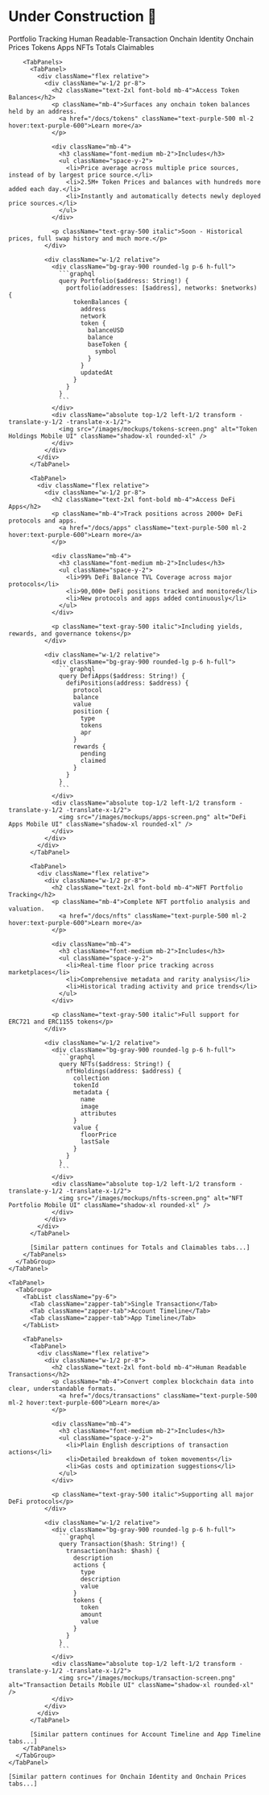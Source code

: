 
# Under Construction 🚧

<TabGroup>
  <TabList className="text-center py-6">
    <Tab className="zapper-tab">Portfolio Tracking</Tab>
    <Tab className="zapper-tab">Human Readable-Transaction</Tab>
    <Tab className="zapper-tab">Onchain Identity</Tab>
    <Tab className="zapper-tab">Onchain Prices</Tab>
  </TabList>

  <TabPanels className="border-gray-100 border py-6 px-8 border-solid rounded-xl">
    <TabPanel>
      <TabGroup>  
        <TabList className="py-6">
          <Tab className="zapper-tab">Tokens</Tab>
          <Tab className="zapper-tab">Apps</Tab>
          <Tab className="zapper-tab">NFTs</Tab>
          <Tab className="zapper-tab">Totals</Tab>
          <Tab className="zapper-tab">Claimables</Tab>
        </TabList>

        <TabPanels>
          <TabPanel>
            <div className="flex relative">
              <div className="w-1/2 pr-8">
                <h2 className="text-2xl font-bold mb-4">Access Token Balances</h2>
                <p className="mb-4">Surfaces any onchain token balances held by an address. 
                  <a href="/docs/tokens" className="text-purple-500 ml-2 hover:text-purple-600">Learn more</a>
                </p>
                
                <div className="mb-4">
                  <h3 className="font-medium mb-2">Includes</h3>
                  <ul className="space-y-2">
                    <li>Price average across multiple price sources, instead of by largest price source.</li>
                    <li>2.5M+ Token Prices and balances with hundreds more added each day.</li>
                    <li>Instantly and automatically detects newly deployed price sources.</li>
                  </ul>
                </div>
                
                <p className="text-gray-500 italic">Soon - Historical prices, full swap history and much more.</p>
              </div>

              <div className="w-1/2 relative">
                <div className="bg-gray-900 rounded-lg p-6 h-full">
                  ```graphql
                  query Portfolio($address: String!) {
                    portfolio(addresses: [$address], networks: $networks) {
                      tokenBalances {
                        address
                        network
                        token {
                          balanceUSD
                          balance
                          baseToken {
                            symbol
                          }
                        }
                        updatedAt
                      }
                    }
                  }
                  ```
                </div>
                <div className="absolute top-1/2 left-1/2 transform -translate-y-1/2 -translate-x-1/2">
                  <img src="/images/mockups/tokens-screen.png" alt="Token Holdings Mobile UI" className="shadow-xl rounded-xl" />
                </div>
              </div>
            </div>
          </TabPanel>

          <TabPanel>
            <div className="flex relative">
              <div className="w-1/2 pr-8">
                <h2 className="text-2xl font-bold mb-4">Access DeFi Apps</h2>
                <p className="mb-4">Track positions across 2000+ DeFi protocols and apps.
                  <a href="/docs/apps" className="text-purple-500 ml-2 hover:text-purple-600">Learn more</a>
                </p>
                
                <div className="mb-4">
                  <h3 className="font-medium mb-2">Includes</h3>
                  <ul className="space-y-2">
                    <li>99% DeFi Balance TVL Coverage across major protocols</li>
                    <li>90,000+ DeFi positions tracked and monitored</li>
                    <li>New protocols and apps added continuously</li>
                  </ul>
                </div>
                
                <p className="text-gray-500 italic">Including yields, rewards, and governance tokens</p>
              </div>

              <div className="w-1/2 relative">
                <div className="bg-gray-900 rounded-lg p-6 h-full">
                  ```graphql
                  query DefiApps($address: String!) {
                    defiPositions(address: $address) {
                      protocol
                      balance
                      value
                      position {
                        type
                        tokens
                        apr
                      }
                      rewards {
                        pending
                        claimed
                      }
                    }
                  }
                  ```
                </div>
                <div className="absolute top-1/2 left-1/2 transform -translate-y-1/2 -translate-x-1/2">
                  <img src="/images/mockups/apps-screen.png" alt="DeFi Apps Mobile UI" className="shadow-xl rounded-xl" />
                </div>
              </div>
            </div>
          </TabPanel>

          <TabPanel>
            <div className="flex relative">
              <div className="w-1/2 pr-8">
                <h2 className="text-2xl font-bold mb-4">NFT Portfolio Tracking</h2>
                <p className="mb-4">Complete NFT portfolio analysis and valuation.
                  <a href="/docs/nfts" className="text-purple-500 ml-2 hover:text-purple-600">Learn more</a>
                </p>
                
                <div className="mb-4">
                  <h3 className="font-medium mb-2">Includes</h3>
                  <ul className="space-y-2">
                    <li>Real-time floor price tracking across marketplaces</li>
                    <li>Comprehensive metadata and rarity analysis</li>
                    <li>Historical trading activity and price trends</li>
                  </ul>
                </div>
                
                <p className="text-gray-500 italic">Full support for ERC721 and ERC1155 tokens</p>
              </div>

              <div className="w-1/2 relative">
                <div className="bg-gray-900 rounded-lg p-6 h-full">
                  ```graphql
                  query NFTs($address: String!) {
                    nftHoldings(address: $address) {
                      collection
                      tokenId
                      metadata {
                        name
                        image
                        attributes
                      }
                      value {
                        floorPrice
                        lastSale
                      }
                    }
                  }
                  ```
                </div>
                <div className="absolute top-1/2 left-1/2 transform -translate-y-1/2 -translate-x-1/2">
                  <img src="/images/mockups/nfts-screen.png" alt="NFT Portfolio Mobile UI" className="shadow-xl rounded-xl" />
                </div>
              </div>
            </div>
          </TabPanel>

          [Similar pattern continues for Totals and Claimables tabs...]
        </TabPanels>
      </TabGroup>
    </TabPanel>

    <TabPanel>
      <TabGroup>
        <TabList className="py-6">
          <Tab className="zapper-tab">Single Transaction</Tab>
          <Tab className="zapper-tab">Account Timeline</Tab>
          <Tab className="zapper-tab">App Timeline</Tab>
        </TabList>

        <TabPanels>
          <TabPanel>
            <div className="flex relative">
              <div className="w-1/2 pr-8">
                <h2 className="text-2xl font-bold mb-4">Human Readable Transactions</h2>
                <p className="mb-4">Convert complex blockchain data into clear, understandable formats.
                  <a href="/docs/transactions" className="text-purple-500 ml-2 hover:text-purple-600">Learn more</a>
                </p>
                
                <div className="mb-4">
                  <h3 className="font-medium mb-2">Includes</h3>
                  <ul className="space-y-2">
                    <li>Plain English descriptions of transaction actions</li>
                    <li>Detailed breakdown of token movements</li>
                    <li>Gas costs and optimization suggestions</li>
                  </ul>
                </div>
                
                <p className="text-gray-500 italic">Supporting all major DeFi protocols</p>
              </div>

              <div className="w-1/2 relative">
                <div className="bg-gray-900 rounded-lg p-6 h-full">
                  ```graphql
                  query Transaction($hash: String!) {
                    transaction(hash: $hash) {
                      description
                      actions {
                        type
                        description
                        value
                      }
                      tokens {
                        token
                        amount
                        value
                      }
                    }
                  }
                  ```
                </div>
                <div className="absolute top-1/2 left-1/2 transform -translate-y-1/2 -translate-x-1/2">
                  <img src="/images/mockups/transaction-screen.png" alt="Transaction Details Mobile UI" className="shadow-xl rounded-xl" />
                </div>
              </div>
            </div>
          </TabPanel>

          [Similar pattern continues for Account Timeline and App Timeline tabs...]
        </TabPanels>
      </TabGroup>
    </TabPanel>

    [Similar pattern continues for Onchain Identity and Onchain Prices tabs...]
  </TabPanels>
</TabGroup>
